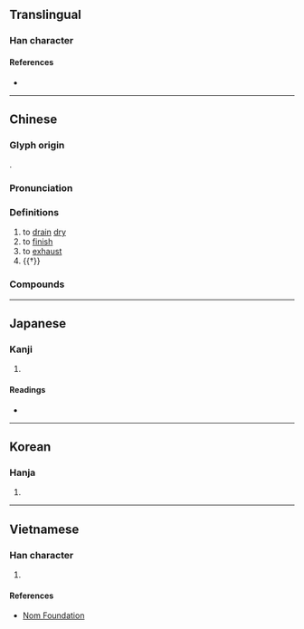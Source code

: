 {{character info/new}}
==Translingual==

===Han character===
{{Han char|rn=85|rad=水|as=12|sn=15|four=32121|canj=ETCL|ids=⿰氵斯}}

====References====
* {{Han ref|kx=0651.380|dkj=18328|dj=1062.050|hdz=31736.100|uh=6F8C|ud=28556|bh=E642|bd=58946}}

----

==Chinese==
{{zh-forms}}

===Glyph origin===
{{Han etym}}
{{Han compound|水|alt1=氵|斯|ls=psc|c1=s|c2=p|t1=water}}.

===Pronunciation===
{{zh-pron
|m=sī
|c=si1
|mc=y
|oc=y
|ma=
|cat=v
}}

===Definitions===
{{zh-hanzi}}

# to [[drain]] [[dry]]
# to [[finish]]
# to [[exhaust]]
# {{†}} {{zh-alt-form|嘶|tr=sī|neighing [[sound]] of a [[horse]]; [[gravel]] voiced}}

===Compounds===
{{zh-der|澌灭}}

----

==Japanese==

===Kanji===
{{ja-kanji|grade=|rs=水12}}

# {{defn|lang=ja|sort=水12}}

====Readings====
* {{ja-readings|on=[[し]] (shi), [[せい]] (sei), [[さい]] (sai)|kun=[[つきる]] (tsukiru)}}

----

==Korean==

===Hanja===
{{ko-hanja|hangeul=시|eumhun=|rv=si|mr=si|y=si}}

# {{defn|lang=ko|sort=水12}}

----

==Vietnamese==

===Han character===
{{vi-readings|rs=水12| hanviet = ti}}

# {{defn|lang=vi|sort=水12}}

====References====
*[http://nomfoundation.org/common/nom_details.php?codepoint=6f8c Nom Foundation]